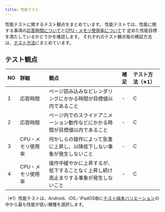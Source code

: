 ```yaml
---
title: 性能テスト
---
```


性能テストに関するテスト観点をまとめています。
性能テストでは、性能に関する事項の[応答時間について](../../requirements/non-functional/performance.mdx#応答時間について)と[CPU・メモリ使用率について](../../requirements/non-functional/performance.mdx#cpuメモリ使用率について)で
定めた性能目標を満たしているかどうかを確認します。
それぞれのテスト観点毎の検証方法は、[テスト方法](function-test.mdx#テスト方法)にまとめています。

## テスト観点

| NO | 詳細 | 観点 | 補足 | テスト方法（※1） |
| :--- | :--- | :--- | :--- | :--- |
| 1 | 応答時間 | ページ読み込みなどレンダリングにかかる時間が目標値以内であること | - | C |
| 2 | 応答時間 | ページ内でのスライドアニメーション動作などにかかる時間が目標値以内であること | - | C |
| 3 | CPU・メモリ使用率 | 何かしらの操作によって急激に上昇し、以降低下しない事象が発生しないこと | - | C |
| 4 | CPU・メモリ使用率 | 操作中緩やかに上昇するが、低下することなく上昇し続け高止まりする事象が発生しないこと | - | C |

（※1）性能テストは、Android、iOS／iPadOS毎に[テスト端末バリエーション](../../test-planning/test-variation.mdx)の中から最も性能が低い機種を選択します。
